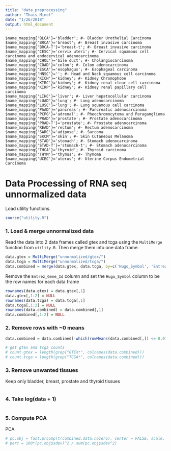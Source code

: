 ```yaml
---
title: "data_preprocessing"
author: "Thais Minet"
date: "1/26/2018"
output: html_document
---
```

```
$name_mapping{'BLCA'}='bladder'; #- Bladder Urothelial Carcinoma
$name_mapping{'BRCA'}='breast'; #- Breast invasive carcinoma
$name_mapping{'BRCA-T'}='breast-t'; #- Breast invasive carcinoma
$name_mapping{'CESC'}='cervix uteri'; #- Cervical squamous cell carcinoma and endocervical adenocarcinoma
$name_mapping{'CHOL'}='bile duct'; #- Cholangiocarcinoma
$name_mapping{'COAD'}='colon'; #- Colon adenocarcinoma
$name_mapping{'ESCA'}='esophagus'; #- Esophageal carcinoma
$name_mapping{'HNSC'}=''; #- Head and Neck squamous cell carcinoma
$name_mapping{'KICH'}='kidney'; #- Kidney Chromophobe
$name_mapping{'KIRC'}='kidney'; #- Kidney renal clear cell carcinoma
$name_mapping{'KIRP'}='kidney'; #- Kidney renal papillary cell carcinoma
$name_mapping{'LIHC'}='liver'; #- Liver hepatocellular carcinoma
$name_mapping{'LUAD'}='lung'; #- Lung adenocarcinoma
$name_mapping{'LUSC'}='lung'; #- Lung squamous cell carcinoma
$name_mapping{'PAAD'}='pancreas'; #- Pancreatic adenocarcinoma
$name_mapping{'PCPG'}='adrenal'; #- Pheochromocytoma and Paraganglioma
$name_mapping{'PRAD'}='prostate'; #- Prostate adenocarcinoma
$name_mapping{'PRAD-T'}='prostate'; #- Prostate adenocarcinoma
$name_mapping{'READ'}='rectum'; #- Rectum adenocarcinoma
$name_mapping{'SARC'}='adipose'; #- Sarcoma
$name_mapping{'SKCM'}='skin'; #- Skin Cutaneous Melanoma
$name_mapping{'STAD'}='stomach'; #- Stomach adenocarcinoma
$name_mapping{'STAD-T'}='stomach-t'; #- Stomach adenocarcinoma
$name_mapping{'THCA'}='thyroid'; #- Thyroid carcinoma
$name_mapping{'THYM'}='thymus'; #- Thymoma
$name_mapping{'UCEC'}='uterus'; #- Uterine Corpus Endometrial Carcinoma
```
# Data Processing of RNA seq unnormalized data
Load utility functions.
```r
source("utility.R")
```

### 1. Load & merge unnormalized data
Read the data into 2 data frames called gtex and tcga using the `MultiMerge` function from `utility.R`. Then merge them into one 
data frame.
```r
data.gtex = MultiMerge("unnormalized/gtex/")
data.tcga = MultiMerge("unnormalized/tcga/")
data.combined = merge(data.gtex, data.tcga, by=c('Hugo_Symbol', 'Entrez_Gene_Id'))
```

Remove the `Entrez_Gene_Id` column and set the `Hugo_Symbol` column to be the row names for each data frame
```r
rownames(data.gtex) = data.gtex[,1]
data.gtex[,1:2] = NULL
rownames(data.tcga) = data.tcga[,1]
data.tcga[,1:2] = NULL
rownames(data.combined) = data.combined[,1]
data.combined[,1:2] = NULL
```


### 2. Remove rows with ~0 means
```r
data.combined = data.combined[-which(rowMeans(data.combined[,]) <= 0.01), ]

# get gtex and tcga counts
# count.gtex = length(grep("GTEX*", colnames(data.combined)))
# count.tcga = length(grep("TCGA*", colnames(data.combined)))
```


### 3. Remove unwanted tissues
Keep only bladder, breast, prostate and thyroid tissues
```r

```


### 4. Take log(data + 1)
```r

```


### 5. Compute PCA
PCA
```r
# pc.obj = fast.prcomp(t(combined.data.nozero), center = FALSE, scale. = FALSE)
# perc = 100*(pc.obj$sdev)^2 / sum(pc.obj$sdev^2)
```
